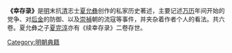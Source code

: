 {{noteTA
|1=zh-hant:幸存錄;zh-hans:幸存录
}}
{{Unreferenced|time=2020-12-09T01:10:41+00:00}}
{{Wikisource}}
'''《幸存录》'''是[[明朝|明]]末抗[[清|清]]志士[[夏允彝|夏允彝]]创作的私家历史著述，主要记述[[万历|万历]]年间开始的党争、对[[后金|后金]]的防御、以及[[崇禎|崇禎]]朝的流寇等事件，并夹杂着作者个人的看法。共六卷。夏允彝之子[[夏完淳|夏完淳]]亦有《续幸存录》二卷存世。

[[Category:明朝典籍|Category:明朝典籍]]